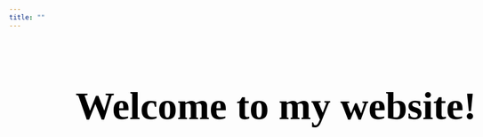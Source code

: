 ```yaml
---
title: ""
---
```


<!--This site serves as my personal site and repository for professional and personal links-->

<style>

body {
    background: url(Manhattan_Skyline-Sunset_Sunburt-Top_of_the_Rock-New_York_City--Greg_Goodman-AdventuresofaGoodMan.jpg) no-repeat center center fixed;    
    -webkit-background-size: cover;
    -moz-background-size: cover;
    -o-background-size: cover;
    background-size: cover;
    min-width: 100%;
    min-height: 100%
}

</style>

<!--Cover Image-->
<!--<body background="Manhattan_Skyline-Sunset_Sunburt-Top_of_the_Rock-New_York_City--Greg_Goodman-AdventuresofaGoodMan.jpg">-->
<!--<body background="Manhattan_Skyline-Sunset_Sunburt-Top_of_the_Rock-New_York_City--Greg_Goodman-AdventuresofaGoodMan.jpg"; background-image: "Manhattan_Skyline-Sunset_Sunburt-Top_of_the_Rock-New_York_City--Greg_Goodman-AdventuresofaGoodMan.jpg"; background-size: cover; background-repeat: no-repeat; background-position: center center>-->
<body>

  <!--Cover Image Text-->
  <!--Useful Styles https://www.w3.org/Style/Examples/007/fonts.en.html#font-family-->
  <h1 style="font-size: 70px; color: rgb(0,0,0); text-align: center; font-family: 'Apple Chancery'; font: bold;"><b>Welcome to my website!</b></h1>

</body>

<!--Posts? Welcome things?-->


